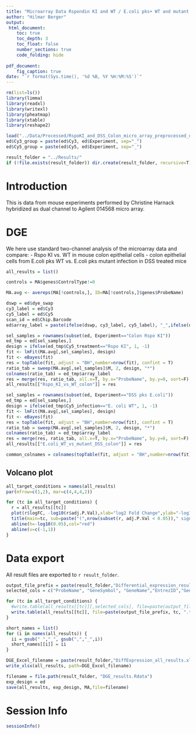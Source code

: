 ```yaml
---
title: "Microarray Data Rspondin KI and WT / E.coli pks+ WT and mutant + DSS - DGE Reanalysis with LIMMA"
author: "Hilmar Berger"
output: 
 html_document:
    toc: true
    toc_depth: 3
    toc_float: false
    number_sections: true
    code_folding: hide
    
pdf_document:
    fig_caption: true
date: "`r format(Sys.time(), '%d %B, %Y %H:%M:%S')`"
---
```


```r
rm(list=ls())
library(limma)
library(readxl)
library(writexl)
library(pheatmap)
library(xtable)
library(reshape2)

load("../Data/Processed/RspoKI_and_DSS_Colon_micro_array_preprocessed_data.Rdata")
ed$Cy3_group = paste(ed$Cy3, ed$Experiment, sep="_")
ed$Cy5_group = paste(ed$Cy5, ed$Experiment, sep="_")

result_folder = "../Results/"
if (!file.exists(result_folder)) dir.create(result_folder, recursive=T)

```

# Introduction

This is data from mouse experiments performed by Christine Harnack hybridized as dual channel to Agilent 014568 micro array. 

# DGE

We here use standard two-channel analysis of the microarray data and compare:
  - Rspo KI vs. WT in mouse colon epithelial cells
  - colon epithelial cells from E.coli pks WT vs. E.coli pks mutant infection in DSS treated mice  

```r
all_results = list()
```


```r
controls = MA$genes$ControlType!=0

MA.avg <- avereps(MA[!controls,], ID=MA[!controls,]$genes$ProbeName)

dswp = ed$dye_swap
cy3_label = ed$Cy3
cy5_label = ed$Cy5
scan_id = ed$Chip.Barcode
ed$array_label = paste(ifelse(dswp, cy3_label, cy5_label), "_",ifelse(dswp,cy5_label, cy3_label),"_",dswp,"_",ed$Scan.ID,sep="")

sel_samples = rownames(subset(ed, Experiment=="Colon Rspo KI"))
ed_tmp = ed[sel_samples,]
design = ifelse(ed_tmp$Cy5_treatment=="Rspo KI", 1, -1)
fit <- lmFit(MA.avg[,sel_samples], design)
fit <- eBayes(fit)
res = topTable(fit, adjust = "BH",number=nrow(fit), confint = T)
ratio_tab = sweep(MA.avg[,sel_samples]$M, 2, design, "*")
colnames(ratio_tab) = ed_tmp$array_label
res = merge(res, ratio_tab, all.x=T, by.x="ProbeName", by.y=0, sort=F)
all_results[["Rspo_KI_vs_WT_colon"]] = res

sel_samples = rownames(subset(ed, Experiment=="DSS pks E.coli"))
ed_tmp = ed[sel_samples,]
design = ifelse(ed_tmp$Cy5_infection=="E. coli WT", 1, -1)
fit <- lmFit(MA.avg[,sel_samples], design)
fit <- eBayes(fit)
res = topTable(fit, adjust = "BH",number=nrow(fit), confint = T)
ratio_tab = sweep(MA.avg[,sel_samples]$M, 2, design, "*")
colnames(ratio_tab) = ed_tmp$array_label
res = merge(res, ratio_tab, all.x=T, by.x="ProbeName", by.y=0, sort=F)
all_results[["E.coli_WT_vs_mutant_DSS_colon"]] = res

common_colnames = colnames(topTable(fit, adjust = "BH",number=nrow(fit)))
```

## Volcano plot

```r
all_target_conditions = names(all_results)
par(mfrow=c(1,2), mar=c(4,4,4,2))

for (tc in all_target_conditions) {
  r = all_results[[tc]]
  plot(r$logFC, -log10(r$adj.P.Val),xlab="log2 Fold Change",ylab="-log10(adj. p-val)", ylim=c(0,max(2,max(-log10(r$adj.P.Val),na.rm=T))))
  title(main=tc, sub=paste("(",nrow(subset(r, adj.P.Val < 0.05))," signif. DE genes)",sep="") )
  abline(h=-log10(0.05),col="red")
  abline(v=c(-1,1))
}
```

# Data export 

All result files are exported to `r result_folder`.


```r
output_file_prefix = paste(result_folder,"Differential_expression_results_", sep="/")
selected_cols = c("ProbeName", "GeneSymbol", "GeneName","EntrezID","GeneSymbol_Gencode","GencodeM12MappingStatus","Transcript_Type","logFC","AveExpr","t","P.Value","adj.P.Val" )

for (tc in all_target_conditions) {
  #write.table(all_results[[tc]][,selected_cols], file=paste(output_file_prefix, tc, ".txt", sep="" ), row.names=F , sep="\t", dec=".")
  write.table(all_results[[tc]], file=paste(output_file_prefix, tc, ".txt", sep="" ), row.names=F , sep="\t", dec=".")
}

short_names = list()
for (i in names(all_results)) {
  ii = gsub(" ","_", gsub(",","_",i))
  short_names[[i]] = ii
}

DGE_Excel_filename = paste(result_folder,"DiffExpression_all_results.xlsx",sep="/")
write_xlsx(all_results, path=DGE_Excel_filename)
```


```r
filename = file.path(result_folder, "DGE_results.Rdata")
exp_design = ed
save(all_results, exp_design, MA,file=filename)
```


# Session Info
```r
sessionInfo()
```